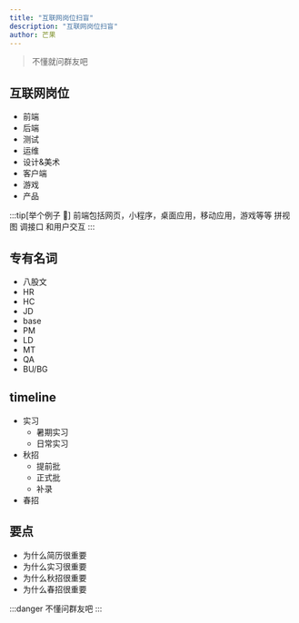 ```yaml
---
title: "互联网岗位扫盲"
description: "互联网岗位扫盲"
author: 芒果
---
```


> 不懂就问群友吧

## 互联网岗位

- 前端
- 后端
- 测试
- 运维
- 设计&美术
- 客户端
- 游戏
- 产品

:::tip[举个例子 🌰]
前端包括网页，小程序，桌面应用，移动应用，游戏等等
拼视图 调接口 和用户交互
:::

## 专有名词

- 八股文
- HR
- HC
- JD
- base
- PM
- LD
- MT
- QA
- BU/BG

## timeline

- 实习
  - 暑期实习
  - 日常实习
- 秋招
  - 提前批
  - 正式批
  - 补录
- 春招

## 要点

- 为什么简历很重要
- 为什么实习很重要
- 为什么秋招很重要
- 为什么春招很重要

:::danger
不懂问群友吧
:::
